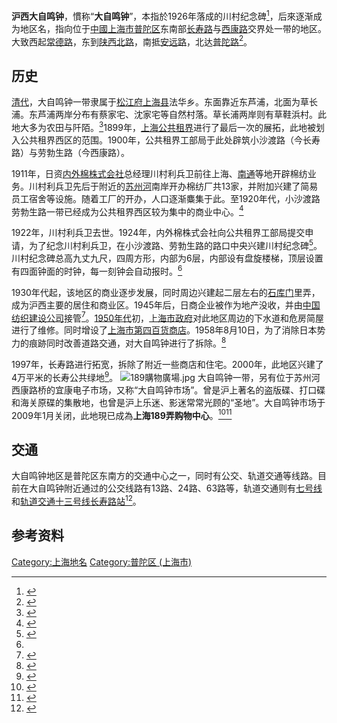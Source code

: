 '''沪西大自鸣钟'''，慣称“'''大自鸣钟'''”，本指於1926年落成的川村纪念碑<ref>{{cite web |url=http://www.shtong.gov.cn/newsite/node2/node71994/node71995/node72000/node72014/userobject1ai77382.html |language=zh |title=上海名街志>>四、历史名街>>沪西商业闹市——大自鸣钟 |publisher=上海地方志办公室 |accessdate=2014-01-21 |archive-date=2014-10-18 |archive-url=https://web.archive.org/web/20141018174937/http://www.shtong.gov.cn/Newsite/node2/node71994/node71995/node72000/node72014/userobject1ai77382.html |dead-url=no }}</ref>，后來逐渐成为地区名，指向位于[[中國|中國]][[上海市|上海市]][[普陀区_(上海市)|普陀区]]东南部[[长寿路_(上海)|长寿路]]与[[西康路|西康路]]交界处一带的地区。大致西起[[常德路|常德路]]，东到[[陕西北路|陕西北路]]，南抵[[安远路|安远路]]，北达[[普陀路|普陀路]]<ref>{{cite web |url=http://www.nbd.com.cn/articles/2014-01-10/802072_6.html |language=zh |title=看懂上海：那些“消失”的地名 |publisher=每经网 |date=2014-01-10 |accessdate=2014-01-21 |archive-date=2014-02-01 |archive-url=https://web.archive.org/web/20140201190319/http://www.nbd.com.cn/articles/2014-01-10/802072_6.html |dead-url=no }}</ref>。

==历史==
[[清代|清代]]，大自鸣钟一带隶属于[[松江府|松江府]][[上海县|上海县]]法华乡。东面靠近东芦浦，北面为草长浦。东芦浦两岸分布有蔡家宅、沈家宅等自然村落。草长浦两岸则有草鞋浜村。此地大多为农田与阡陌。<ref>{{cite book|author=普陀区人民政府 |title=《上海市普陀区地名志》 |publisher=学林出版社 |location=上海市定西路710弄37号 |page=64 |isbn=780510137X |date=1988年12月}}</ref>1899年，[[上海公共租界|上海公共租界]]进行了最后一次的展拓，此地被划入公共租界西区的范围。1900年，公共租界工部局于此处辟筑小沙渡路（今长寿路）与劳勃生路（今西康路）。

1911年，日资[[内外棉株式会社|内外棉株式会社]]总经理川村利兵卫前往上海、[[南通|南通]]等地开辟棉纺业务。川村利兵卫先后于附近的[[苏州河|苏州河]]南岸开办棉纺厂共13家，并附加兴建了简易员工宿舍等设施。随着工厂的开办，人口逐渐麋集于此。至1920年代，小沙渡路劳勃生路一带已经成为公共租界西区较为集中的商业中心。<ref>{{cite web |url=http://www.shzgh.org/renda/node5902/node6674/node7089/userobject1ai1277041.html |language=zh |title=谈谈“大自鸣钟” |publisher=上海市总工会 |date=2006 |accessdate=2014-01-21 |archive-date=2012-11-22 |archive-url=https://web.archive.org/web/20121122080356/http://www.shzgh.org/renda/node5902/node6674/node7089/userobject1ai1277041.html |dead-url=no }}</ref>

1922年，川村利兵卫去世。1924年，内外棉株式会社向公共租界工部局提交申请，为了纪念川村利兵卫，在小沙渡路、劳勃生路的路口中央兴建川村纪念碑<ref>{{cite web |url=http://sh.xinmin.cn/special/shlanguage/hdmt/2012/10/17/16751798.html |language=zh |title=“大自鸣钟”地方老早有大钟 |publisher=新民网 |date=2012-10-17 |accessdate=2014-01-21 |archive-date=2013-02-15 |archive-url=https://web.archive.org/web/20130215083828/http://sh.xinmin.cn/special/shlanguage/hdmt/2012/10/17/16751798.html |dead-url=no }}</ref>。川村纪念碑总高九丈九尺，四周方形，内部为6层，内部设有盘旋楼梯，顶层设置有四面钟面的时钟，每一刻钟会自动报时。<ref name="dzmz1"/>

1930年代起，该地区的商业逐步发展，同时周边兴建起二层左右的[[石库门|石库门]]里弄，成为沪西主要的居住和商业区。1945年后，日商企业被作为地产没收，并由[[中国纺织建设公司|中国纺织建设公司]]接管<ref name="dzmz1">{{cite web |url=http://xmwb.news365.com.cn/xqtygb/201306/t20130616_1237780.html |language=zh |title=余音不绝大自鸣钟 |publisher=新民网 |date=2013-06-16 |accessdate=2014-01-21 |deadurl=yes |archiveurl=https://web.archive.org/web/20130616133752/http://xmwb.news365.com.cn/xqtygb/201306/t20130616_1237780.html |archivedate=2013-06-16 }}</ref>。[[上海1950年代|1950年代]]初，[[上海市人民政府|上海市政府]]对此地区周边的下水道和危房简屋进行了维修。同时增设了[[上海市第四百货商店|上海市第四百货商店]]。1958年8月10日，为了消除日本势力的痕跡同时改善道路交通，对大自鸣钟进行了拆除。<ref>{{cite web |url=http://newspaper.jfdaily.com/cb-csl/html/2012-01/13/content_733017.htm |language=zh |title=繁华，从大自鸣钟开始 |publisher=解放牛网 |date=2012年1月13日 |accessdate=2014-01-21 |deadurl=yes |archiveurl=https://web.archive.org/web/20140123033118/http://newspaper.jfdaily.com/cb-csl/html/2012-01/13/content_733017.htm |archivedate=2014年1月23日 }}</ref>

1997年，长寿路进行拓宽，拆除了附近一些商店和住宅。2000年，此地区兴建了4万平米的长寿公共绿地<ref>{{cite web |url=http://news.eastday.com/epublish/gb/paper122/6/class012200004/hwz128346.htm |language=zh |title=2000年上海绿地规划 |publisher=东方网 |accessdate=2014-01-21 |archive-date=2007-10-17 |archive-url=https://web.archive.org/web/20071017020626/http://news.eastday.com/epublish/gb/paper122/6/class012200004/hwz128346.htm |dead-url=no }}</ref>。
[[File:189購物廣場.jpg|thumb]]
大自鸣钟一带，另有位于苏州河西康路桥的宜康电子市场，又称“大自鸣钟市场”。曾是沪上著名的盗版碟、打口碟和海关原碟的集散地，也曾是沪上乐迷、影迷常常光顾的“圣地”。大自鸣钟市场于2009年1月关闭，此地現已成為'''上海189弄购物中心'''。<ref>{{cite news |title=上海189弄购物中心-喜欢上海的理由 吴建斌摄影作品展-《大上海•老弄堂》 |url=https://m.nbd.com.cn/articles/2019-11-02/1383099.html |accessdate=2021-06-13 |archive-date=2021-06-13 |archive-url=https://web.archive.org/web/20210613094353/https://m.nbd.com.cn/articles/2019-11-02/1383099.html |dead-url=no }}</ref><ref>{{Cite web |url=http://ld.eastday.com/l/20071218/u1a384065.html |title="大自鸣钟"市场下月告别 按规划将建成生活休闲区 |access-date=2014-02-03 |archive-url=https://web.archive.org/web/20130603005645/http://ld.eastday.com/l/20071218/u1a384065.html |archive-date=2013-06-03 |dead-url=yes }}</ref>

==交通==
大自鸣钟地区是普陀区东南方的交通中心之一，同时有公交、轨道交通等线路。目前在大自鸣钟附近通过的公交线路有13路、24路、63路等，轨道交通则有[[上海轨道交通7号线|七号线]]和[[上海轨道交通十三号线|轨道交通十三号线]][[长寿路站_(上海)|长寿路站]]<ref>{{cite web |url=http://auto.qq.com/a/20081229/000029.htm |language=zh |title=长寿路轨交站施工交通将调整 |publisher=腾讯网 |date=2011年2月17日 |accessdate=2014-01-21 |archive-date=2014-02-02 |archive-url=https://web.archive.org/web/20140202152506/http://auto.qq.com/a/20081229/000029.htm |dead-url=no }}</ref>。

==参考资料==
{{注脚}}

{{上海市功能性区域}}

[[Category:上海地名|Category:上海地名]]
[[Category:普陀区_(上海市)|Category:普陀区 (上海市)]]